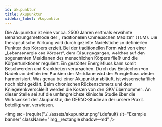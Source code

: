 ---
id: akupunktur
title: Akupunktur
sidebar_label: Akupunktur
---

Die Akupunktur ist eine vor ca. 2500 Jahren erstmals erwähnte Behandlungsmethode der „Traditionellen Chinesischen Medizin“ (TCM). Die therapeutische Wirkung wird durch gezielte Nadelstiche an definierten Punkten des Körpers erzielt. Bei der traditionellen Form wird von einer „Lebensenergie des Körpers“, dem Qi ausgegangen, welches auf den sogenannten Meridianen des menschlichen Körpers fließt und die Körperfunktionen reguliert. Ein gestörter Energiefluss kann somit Beschwerden und Krankheiten verursachen. Durch das Einstechen von Nadeln an definierten Punkten der Meridiane wird der Energiefluss wieder harmonisiert. Was genau bei einer Akupunktur abläuft, ist wissenschaftlich noch nicht geklärt.
Beim chronischen Rückenschmerz und dem Kniegelenkverschleiß werden die Kosten von den GKV übernommen. An dieser Stelle sei auf die umfangreichste klinische Studie über die Wirksamkeit der Akupunktur, die GERAC-Studie an der unsere Praxis beteiligt war, verwiesen.

<img
  src={require("./../assets/akupunktur.png").default}
  alt="Example banner"
  className="img__rectangle shadow--md"
/>
